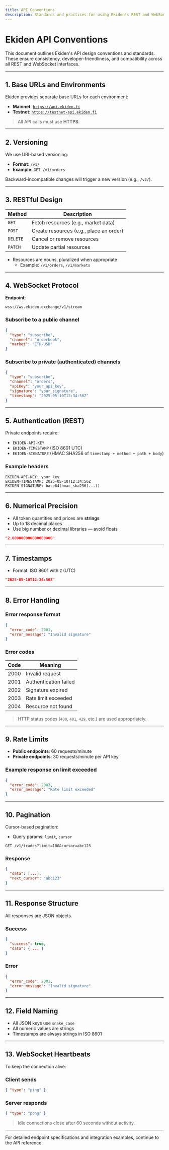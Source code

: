 ```yaml
---
title: API Conventions
description: Standards and practices for using Ekiden's REST and WebSocket APIs.
---
```


# Ekiden API Conventions

This document outlines Ekiden's API design conventions and standards. These ensure consistency, developer-friendliness, and compatibility across all REST and WebSocket interfaces.

---

## 1. Base URLs and Environments

Ekiden provides separate base URLs for each environment:

- **Mainnet**: [`https://api.ekiden.fi`](https://api.ekiden.fi)  
- **Testnet**: [`https://testnet-api.ekiden.fi`](https://testnet-api.ekiden.fi)

> All API calls must use **HTTPS**.

---

## 2. Versioning

We use URI-based versioning:

- **Format**: `/v1/`  
- **Example**: `GET /v1/orders`

Backward-incompatible changes will trigger a new version (e.g., `/v2/`).

---

## 3. RESTful Design

| Method  | Description                              |
|---------|------------------------------------------|
| `GET`   | Fetch resources (e.g., market data)      |
| `POST`  | Create resources (e.g., place an order)  |
| `DELETE`| Cancel or remove resources               |
| `PATCH` | Update partial resources                 |

- Resources are nouns, pluralized when appropriate  
  - Example: `/v1/orders`, `/v1/markets`

---

## 4. WebSocket Protocol

**Endpoint**:

```txt
wss://ws.ekiden.exchange/v1/stream
```

### Subscribe to a public channel

```json
{
  "type": "subscribe",
  "channel": "orderbook",
  "market": "ETH-USD"
}
```

### Subscribe to private (authenticated) channels

```json
{
  "type": "subscribe",
  "channel": "orders",
  "apiKey": "your_api_key",
  "signature": "your_signature",
  "timestamp": "2025-05-10T12:34:56Z"
}
```

---

## 5. Authentication (REST)

Private endpoints require:

- `EKIDEN-API-KEY`
- `EKIDEN-TIMESTAMP` (ISO 8601 UTC)
- `EKIDEN-SIGNATURE` (HMAC SHA256 of `timestamp + method + path + body`)

### Example headers

```http
EKIDEN-API-KEY: your_key
EKIDEN-TIMESTAMP: 2025-05-10T12:34:56Z
EKIDEN-SIGNATURE: base64(hmac_sha256(...))
```

---

## 6. Numerical Precision

- All token quantities and prices are **strings**
- Up to 18 decimal places
- Use big number or decimal libraries — avoid floats

```json
"2.000000000000000000"
```

---

## 7. Timestamps

- Format: ISO 8601 with `Z` (UTC)

```json
"2025-05-10T12:34:56Z"
```

---

## 8. Error Handling

### Error response format

```json
{
  "error_code": 2001,
  "error_message": "Invalid signature"
}
```

### Error codes

| Code | Meaning               |
|------|------------------------|
| 2000 | Invalid request        |
| 2001 | Authentication failed  |
| 2002 | Signature expired      |
| 2003 | Rate limit exceeded    |
| 2004 | Resource not found     |

> HTTP status codes (`400`, `401`, `429`, etc.) are used appropriately.

---

## 9. Rate Limits

- **Public endpoints**: 60 requests/minute  
- **Private endpoints**: 30 requests/minute per API key

### Example response on limit exceeded

```json
{
  "error_code": 2003,
  "error_message": "Rate limit exceeded"
}
```

---

## 10. Pagination

Cursor-based pagination:

- Query params: `limit`, `cursor`

```http
GET /v1/trades?limit=100&cursor=abc123
```

### Response

```json
{
  "data": [...],
  "next_cursor": "abc123"
}
```

---

## 11. Response Structure

All responses are JSON objects.

### Success

```json
{
  "success": true,
  "data": { ... }
}
```

### Error

```json
{
  "error_code": 2001,
  "error_message": "Invalid signature"
}
```

---

## 12. Field Naming

- All JSON keys use `snake_case`
- All numeric values are strings
- Timestamps are always strings in ISO 8601

---

## 13. WebSocket Heartbeats

To keep the connection alive:

### Client sends

```json
{ "type": "ping" }
```

### Server responds

```json
{ "type": "pong" }
```

> Idle connections close after 60 seconds without activity.

---

For detailed endpoint specifications and integration examples, continue to the API reference.
